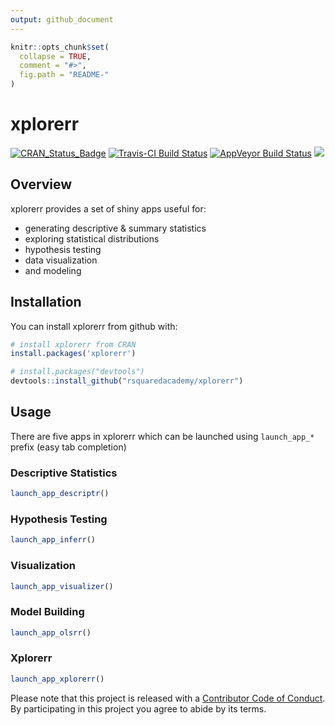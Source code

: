 ```yaml
---
output: github_document
---
```


<!-- README.md is generated from README.Rmd. Please edit that file -->

```r
knitr::opts_chunk$set(
  collapse = TRUE,
  comment = "#>",
  fig.path = "README-"
)
```

# xplorerr

[![CRAN_Status_Badge](http://www.r-pkg.org/badges/version/xplorerr)](https://cran.r-project.org/package=xplorerr)
[![Travis-CI Build Status](https://travis-ci.org/rsquaredacademy/xplorerr.svg?branch=master)](https://travis-ci.org/rsquaredacademy/xplorerr)
[![AppVeyor Build Status](https://ci.appveyor.com/api/projects/status/github/rsquaredacademy/xplorerr?branch=master&svg=true)](https://ci.appveyor.com/project/rsquaredacademy/xplorerr)
[![](https://cranlogs.r-pkg.org/badges/grand-total/xplorerr)](https://cran.r-project.org/package=xplorerr)

## Overview

xplorerr provides a set of shiny apps useful for:

- generating descriptive & summary statistics
- exploring statistical distributions
- hypothesis testing
- data visualization
- and modeling

## Installation

You can install xplorerr from github with:

```r
# install xplorerr from CRAN
install.packages('xplorerr')

# install.packages("devtools")
devtools::install_github("rsquaredacademy/xplorerr")
```

## Usage

There are five apps in xplorerr which can be launched using `launch_app_*` prefix (easy tab completion)

### Descriptive Statistics

```r
launch_app_descriptr()
```

### Hypothesis Testing

```r
launch_app_inferr()
```

### Visualization

```r
launch_app_visualizer()
```

### Model Building

```r
launch_app_olsrr()
```

### Xplorerr

```r
launch_app_xplorerr()
```


Please note that this project is released with a [Contributor Code of Conduct](CONDUCT.md). By participating in this project you agree to abide by its terms.

